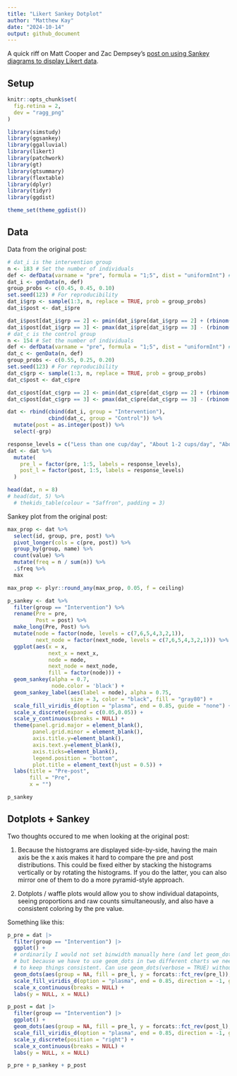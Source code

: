 ```yaml
---
title: "Likert Sankey Dotplot"
author: "Matthew Kay"
date: "2024-10-14"
output: github_document
---
```


A quick riff on Matt Cooper and Zac Dempsey's [post on using Sankey diagrams to display Likert data](https://the-kids-biostats.github.io/posts/2024-10-14_likert_visualisation/likert_visualisations.html).

## Setup

```r
knitr::opts_chunk$set(
  fig.retina = 2,
  dev = "ragg_png"
)
```


```r
library(simstudy)
library(ggsankey)
library(ggalluvial)
library(likert)
library(patchwork)
library(gt)
library(gtsummary)
library(flextable)
library(dplyr)
library(tidyr)
library(ggdist)

theme_set(theme_ggdist())
```

## Data

Data from the original post:

```r
# dat_i is the intervention group
n <- 183 # Set the number of individuals
def <- defData(varname = "pre", formula = "1;5", dist = "uniformInt") # Pre values: uniformly distributed between 1 and 5
dat_i <- genData(n, def)
group_probs <- c(0.45, 0.45, 0.10)
set.seed(123) # For reproducibility
dat_i$grp <- sample(1:3, n, replace = TRUE, prob = group_probs)
dat_i$post <- dat_i$pre

dat_i$post[dat_i$grp == 2] <- pmin(dat_i$pre[dat_i$grp == 2] + (rbinom(sum(dat_i$grp == 2), 2, 0.2) + 1), 5) # Increase by 1, max 5
dat_i$post[dat_i$grp == 3] <- pmax(dat_i$pre[dat_i$grp == 3] - (rbinom(sum(dat_i$grp == 3), 2, 0.2) + 1), 1) # Decrease by 1, min 1
# dat_c is the control group
n <- 154 # Set the number of individuals
def <- defData(varname = "pre", formula = "1;5", dist = "uniformInt") # Pre values: uniformly distributed between 1 and 5
dat_c <- genData(n, def)
group_probs <- c(0.55, 0.25, 0.20)
set.seed(123) # For reproducibility
dat_c$grp <- sample(1:3, n, replace = TRUE, prob = group_probs)
dat_c$post <- dat_c$pre

dat_c$post[dat_c$grp == 2] <- pmin(dat_c$pre[dat_c$grp == 2] + (rbinom(sum(dat_c$grp == 2), 2, 0.2) + 1), 5) # Increase by 1, max 5
dat_c$post[dat_c$grp == 3] <- pmax(dat_c$pre[dat_c$grp == 3] - (rbinom(sum(dat_c$grp == 3), 2, 0.2) + 1), 1) # Decrease by 1, min 1

dat <- rbind(cbind(dat_i, group = "Intervention"), 
             cbind(dat_c, group = "Control")) %>% 
  mutate(post = as.integer(post)) %>% 
  select(-grp)

response_levels = c("Less than one cup/day", "About 1-2 cups/day", "About 3-4 cups/day", "About 5-6 cups/day","More than 6 cups/day")
dat <- dat %>% 
  mutate(
    pre_l = factor(pre, 1:5, labels = response_levels),
    post_l = factor(post, 1:5, labels = response_levels)
  )

head(dat, n = 8)
# head(dat, 5) %>%
  # thekids_table(colour = "Saffron", padding = 3)
```

Sankey plot from the original post:

```r
max_prop <- dat %>%
  select(id, group, pre, post) %>% 
  pivot_longer(cols = c(pre, post)) %>% 
  group_by(group, name) %>%
  count(value) %>%
  mutate(freq = n / sum(n)) %>% 
  .$freq %>%
  max

max_prop <- plyr::round_any(max_prop, 0.05, f = ceiling)

p_sankey <- dat %>% 
  filter(group == "Intervention") %>% 
  rename(Pre = pre,
         Post = post) %>% 
  make_long(Pre, Post) %>% 
  mutate(node = factor(node, levels = c(7,6,5,4,3,2,1)),
         next_node = factor(next_node, levels = c(7,6,5,4,3,2,1))) %>% 
  ggplot(aes(x = x, 
             next_x = next_x, 
             node = node, 
             next_node = next_node,
             fill = factor(node))) +
  geom_sankey(alpha = 0.7,
              node.color = 'black') +
  geom_sankey_label(aes(label = node), alpha = 0.75,
                    size = 3, color = "black", fill = "gray80") +
  scale_fill_viridis_d(option = "plasma", end = 0.85, guide = "none") +
  scale_x_discrete(expand = c(0.05,0.05)) +
  scale_y_continuous(breaks = NULL) +
  theme(panel.grid.major = element_blank(),
        panel.grid.minor = element_blank(),
        axis.title.y=element_blank(),
        axis.text.y=element_blank(),
        axis.ticks=element_blank(),
        legend.position = "bottom",
        plot.title = element_text(hjust = 0.5)) +
  labs(title = "Pre-post",
       fill = "Pre",
       x = "")

p_sankey
```

## Dotplots + Sankey

Two thoughts occured to me when looking at the original post:

1. Because the histograms are displayed side-by-side, having the main axis be the x axis makes
it hard to compare the pre and post distributions. This could be fixed either by stacking the
histograms vertically or by rotating the histograms. If you do the latter, you can also mirror
one of them to do a more pyramid-style approach.

2. Dotplots / waffle plots would allow you to show individual datapoints, seeing proportions and
raw counts simultaneously, and also have a consistent coloring by the pre value.

Something like this:

```r
p_pre = dat |>
  filter(group == "Intervention") |>
  ggplot() +
  # ordinarily I would not set binwidth manually here (and let geom_dots find the optimal binwidth),
  # but because we have to use geom_dots in two different charts we need to pick a shared binwidth
  # to keep things consistent. Can use geom_dots(verbose = TRUE) without a binwidth to find one.
  geom_dots(aes(group = NA, fill = pre_l, y = forcats::fct_rev(pre_l)), layout = "bar", side = "left", color = NA, binwidth = 0.17) +
  scale_fill_viridis_d(option = "plasma", end = 0.85, direction = -1, guide = "none") +
  scale_x_continuous(breaks = NULL) +
  labs(y = NULL, x = NULL)

p_post = dat |>
  filter(group == "Intervention") |>
  ggplot() +
  geom_dots(aes(group = NA, fill = pre_l, y = forcats::fct_rev(post_l), order = forcats::fct_rev(pre_l)), layout = "bar", side = "right", color = NA, binwidth = 0.17) +
  scale_fill_viridis_d(option = "plasma", end = 0.85, direction = -1, guide = "none") +
  scale_y_discrete(position = "right") +
  scale_x_continuous(breaks = NULL) +
  labs(y = NULL, x = NULL)

p_pre + p_sankey + p_post
```

